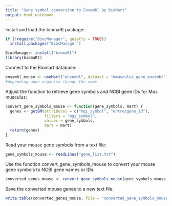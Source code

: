 ---
title: "Gene symbol conversion to Ensembl by bioMart"
output: html_notebook
---

Install and load the biomaRt package:
```{r}
if (!require("BiocManager", quietly = TRUE))
  install.packages("BiocManager")

BiocManager::install("biomaRt")
library(biomaRt)
```

Connect to the Biomart database:
```{r}
ensembl_mouse <- useMart("ensembl", dataset = "mmusculus_gene_ensembl")
#depending upon organism change the name
```

Adjust the function to retrieve gene symbols and NCBI gene IDs for Mus musculus:
```{r}
convert_gene_symbols_mouse <- function(gene_symbols, mart) {
  genes <- getBM(attributes = c("mgi_symbol", "entrezgene_id"), 
                 filters = "mgi_symbol", 
                 values = gene_symbols, 
                 mart = mart)
  return(genes)
}

```
Read your mouse gene symbols from a text file:
```{r}
gene_symbols_mouse <- readLines("gene_list.txt")

```
Use the function convert_gene_symbols_mouse to convert your mouse gene symbols to NCBI gene names or IDs:
```{r}
converted_genes_mouse <- convert_gene_symbols_mouse(gene_symbols_mouse, ensembl_mouse)

```
Save the converted mouse genes to a new text file:
```{r}
write.table(converted_genes_mouse, file = "converted_gene_symbols_mouse.txt", sep = "\t", quote = FALSE, row.names = FALSE)

```




